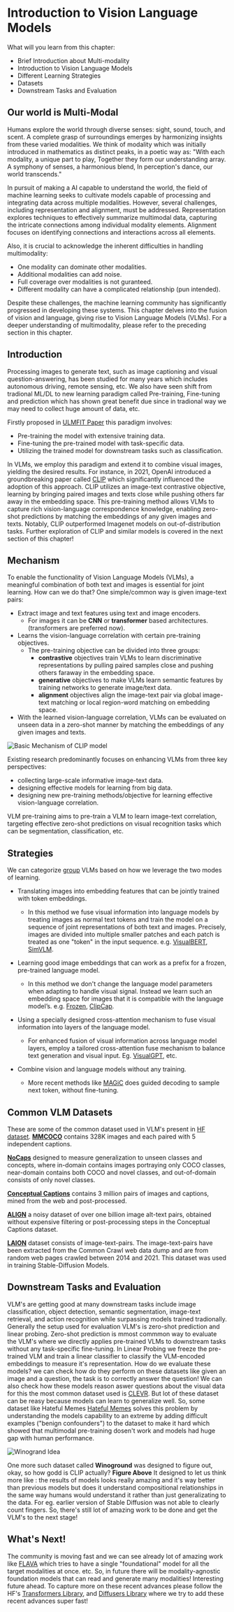 # Introduction to Vision Language Models

What will you learn from this chapter:
- Brief Introduction about Multi-modality
- Introduction to Vision Language Models
- Different Learning Strategies
- Datasets 
- Downstream Tasks and Evaluation

## Our world is Multi-Modal 
Humans explore the world through diverse senses: sight, sound, touch, and scent. A complete grasp of surroundings emerges by harmonizing insights from these varied modalities.
We think of modality which was initially introduced in mathematics as distinct peaks, in a poetic way as: "With each modality, a unique part to play,
Together they form our understanding array. A symphony of senses, a harmonious blend, In perception's dance, our world transcends." 

In pursuit of making a AI capable to understand the world, the field of machine learning seeks to cultivate models capable of processing and 
integrating data across multiple modalities. However, several challenges, including representation and alignment, must be addressed.
Representation explores techniques to effectively summarize multimodal data, capturing the intricate connections among individual modality elements. 
Alignment focuses on identifying connections and interactions across all elements.

Also, it is crucial to acknowledge the inherent difficulties in handling multimodality:
- One modality can dominate other modalities.
- Additional modalities can add noise.
- Full coverage over modalities is not guranteed.
- Different modality can have a complicated relationship (pun intended).

Despite these challenges, the machine learning community has significantly progressed in developing these systems. 
This chapter delves into the fusion of vision and language, giving rise to Vision Language Models (VLMs). 
For a deeper understanding of multimodality, please refer to the preceding section in this chapter.


## Introduction 
Processing images to generate text, such as image captioning and visual question-answering, 
has been studied for many years which includes autonomous driving, remote sensing, etc. We also have seen 
shift from tradional ML/DL to new learning paradigm called Pre-training, Fine-tuning and prediction which has 
shown great benefit due since in tradional way we may need to collect huge amount of data, etc. 

Firstly proposed in [ULMFIT Paper](https://aclanthology.org/P18-1031.pdf) this paradigm involves:
- Pre-training the model with extensive training data.
- Fine-tuning the pre-trained model with task-specific data.
- Utilizing the trained model for downstream tasks such as classification.

In VLMs, we employ this paradigm and extend it to combine visual images, yielding the desired results. For instance, in 2021, 
OpenAI introduced a groundbreaking paper called [CLIP](https://openai.com/research/clip) which significantly influenced the adoption of this approach. 
CLIP utilizes an image-text contrastive objective, learning by bringing paired images and texts close while pushing others far away in the embedding space. 
This pre-training method allows VLMs to capture rich vision-language correspondence knowledge, enabling zero-shot predictions by matching the embeddings of any given images and texts.
 Notably, CLIP outperformed Imagenet models on out-of-distribution tasks. Further exploration of CLIP and similar models is covered in the next section of this chapter!


## Mechanism
To enable the functionality of Vision Language Models (VLMs), a meaningful combination of both text and images is essential 
for joint learning. How can we do that? One simple/common way is given image-text pairs:
- Extract image and text features using text and image encoders.
    - For images it can be **CNN** or **transformer** based architectures. (transformers are preferred now).
- Learns the vision-language correlation with certain pre-training objectives.
    - The pre-training objective can be divided into three groups:
        - **contrastive** objectives train VLMs to learn discriminative representations by pulling paired samples close
         and pushing others faraway in the embedding space.
        - **generative** objectives to make VLMs learn semantic features by training networks to generate image/text data.
        - **alignment** objectives align the image-text pair via global image-text matching or local region-word matching on embedding space.
- With the learned vision-language correlation, VLMs can be evaluated on unseen data in a zero-shot manner by matching 
the embeddings of any given images and texts.

![Basic Mechanism of CLIP model](https://huggingface.co/datasets/hf-vision/course-assets/resolve/99ac107ade7fb89aae792f3655341528e64e1fbb/clip_paper.png)

Existing research predominantly focuses on enhancing VLMs from three key perspectives:
- collecting large-scale informative image-text data. 
- designing effective models for learning from big data. 
- designing new pre-training methods/objective for learning effective vision-language correlation.

VLM pre-training aims to pre-train a VLM to learn image-text correlation, targeting effective zero-shot predictions  on 
visual recognition tasks which can be segmentation, classification, etc. 

## Strategies
We can categorize [group](https://lilianweng.github.io/posts/2022-06-09-vlm/#no-training) VLMs based on how we leverage the two modes of learning.

- Translating images into embedding features that can be jointly trained with token embeddings.
    - In this method we fuse visual information into language models by treating images as normal text tokens and train the model 
      on a sequence of joint representations of both text and images. Precisely, images are divided into multiple smaller patches and each patch 
is treated as one "token" in the input sequence. e.g. [VisualBERT](https://arxiv.org/abs/1908.03557), [SimVLM](https://arxiv.org/abs/2108.10904).

- Learning good image embeddings that can work as a prefix for a frozen, pre-trained language model.
    - In this method we don't change the language model parameters when adapting to handle visual signal. Instead we learn such an embedding 
      space for images that it is compatible with the language model’s. e.g. [Frozen](https://arxiv.org/abs/2106.13884), [ClipCap](https://arxiv.org/abs/2111.09734).

- Using a specially designed cross-attention mechanism to fuse visual information into layers of the language model.
    - For enhanced fusion of visual information across language model layers, employ a tailored cross-attention fuse mechanism 
      to balance text generation and visual input. Eg. [VisualGPT](https://arxiv.org/abs/2102.10407), etc.
- Combine vision and language models without any training.
    - More recent methods like [MAGiC](https://arxiv.org/abs/2205.02655) does guided decoding to sample next token, without fine-tuning.


## Common VLM Datasets
These are some of the common dataset used in VLM's present in [HF dataset](https://huggingface.co/docs/datasets/index).
**[MMCOCO](https://huggingface.co/datasets/HuggingFaceM4/COCO)** contains 328K images and each paired with 5 independent captions.

**[NoCaps](https://huggingface.co/datasets/HuggingFaceM4/NoCaps)** designed to measure generalization to unseen classes and concepts, where in-domain contains images portraying 
only COCO classes, near-domain contains both COCO and novel classes, and out-of-domain consists of only novel classes.

**[Conceptual Captions](https://huggingface.co/datasets/conceptual_captions)** contains 3 million pairs of images and captions, mined from the web and post-processed.

**[ALIGN](https://huggingface.co/blog/vit-align)**  a noisy dataset of over one billion image alt-text pairs, obtained without expensive filtering or post-processing steps in the 
Conceptual Captions dataset.

**[LAION](https://huggingface.co/collections/laion/openclip-datacomp-64fcac9eb961d0d12cb30bc3)** dataset consists of image-text-pairs. 
The image-text-pairs have been extracted from the Common Crawl web data dump and are from random web pages crawled between 2014 and 2021. This 
dataset was used in training Stable-Diffusion Models.


## Downstream Tasks and Evaluation
VLM's are getting good at many downstream tasks include image classification, object detection, semantic segmentation, image-text retrieval, 
and action recognition while surpassing models trained tradionally. Generally the setup used for evaluation VLM's is zero-shot prediction and linear probing.
Zero-shot prediction is mmost commmon way to evaluate the VLM's where we directly applies pre-trained VLMs to downstream tasks without any task-specific fine-tuning.
In Linear Probing we freeze the pre-trained VLM and train a linear classifier to classify the VLM-encoded embeddings to measure it's representation.
How do we evaluate these models? we can check how do they perform on these datasets like given an image and a question, the task is to correctly answer the question!
We can also check how these models reason aswer questions about the visual data for this the most common dataset used is [CLEVR](https://cs.stanford.edu/people/jcjohns/clevr/).
But lot of these dataset can be reasy because models can learn to generalize well. So, some dataset like Hateful Memes [Hateful Memes](https://arxiv.org/abs/2005.04790) solves
this problem by understanding the models capability to an extreme by adding difficult examples ("benign confounders") to the dataset to make it hard which showed that multimodal 
pre-training dosen't work and models had huge gap with human performance. 

![Winogrand Idea](https://huggingface.co/datasets/hf-vision/course-assets/resolve/99ac107ade7fb89aae792f3655341528e64e1fbb/winogrand_paper.png)


One more such dataset called **Winoground** was designed to figure out, okay, so how godd is CLIP actually? **Figure Above**
It designed to let us think more like : the results of models looks really amazing and it's way better than previous models but does it understand compositional relationships
in the same way humans would understand it rather than just generalizating to the data. For eg. earlier version of Stable Diffusion was
not able to clearly count fingers. So, there's still lot of amazing work to be done and get the VLM's to the next stage! 


## What's Next!
The community is moving fast and we can see already lot of amazing work like [FLAVA](https://arxiv.org/abs/2112.04482) which tries to have 
a single "foundational" model for all the target modalities at once. etc. So, in future there will be modality-agnostic foundation models
that can read and generate many modalities! Interesting future ahead. To capture more on these recent advances please follow the HF's [Transformers Library](https://huggingface.co/docs/transformers/index), 
and [Diffusers Library](https://huggingface.co/docs/diffusers/index) where we try to add these recent advances super fast!



